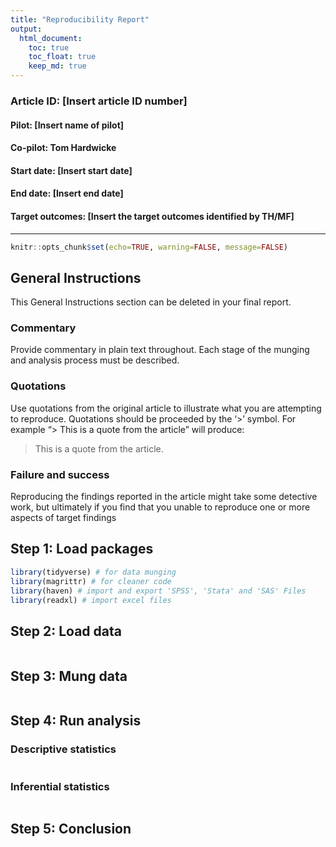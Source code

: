 ```yaml
---
title: "Reproducibility Report"
output:
  html_document:
    toc: true
    toc_float: true
    keep_md: true
---
```

### Article ID: [Insert article ID number]
#### Pilot: [Insert name of pilot]
#### Co-pilot: Tom Hardwicke  
#### Start date: [Insert start date]
#### End date: [Insert end date]   
#### Target outcomes: [Insert the target outcomes identified by TH/MF]  
______  

```r
knitr::opts_chunk$set(echo=TRUE, warning=FALSE, message=FALSE)
```

## General Instructions
This General Instructions section can be deleted in your final report.

### Commentary
Provide commentary in plain text throughout. Each stage of the munging and analysis process must be described.

### Quotations
Use quotations from the original article to illustrate what you are attempting to reproduce. Quotations should be proceeded by the '>' symbol. For example "> This is a quote from the article" will produce:

> This is a quote from the article.

### Failure and success
Reproducing the findings reported in the article might take some detective work, but ultimately if you find that you unable to reproduce one or more aspects of target findings

## Step 1: Load packages

```r
library(tidyverse) # for data munging
library(magrittr) # for cleaner code
library(haven) # import and export 'SPSS', 'Stata' and 'SAS' Files
library(readxl) # import excel files
```

## Step 2: Load data

```r
```

## Step 3: Mung data

```r
```

## Step 4: Run analysis

### Descriptive statistics

```r
```

### Inferential statistics

```r
```

## Step 5: Conclusion
